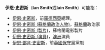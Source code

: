 '''伊恩·史密斯'''（'''Ian Smith'''或'''Iain Smith'''）可能指：

*[[伊恩·史密斯|伊恩·史密斯]]，前[[羅德西亞|羅德西亞]]總理。
*[[伊恩·史密斯_(蘇格蘭政治人物)|伊恩·史密斯 (蘇格蘭政治人物)]]，[[蘇格蘭|蘇格蘭]]政治家
*[[伊恩·史密斯_(製片)|伊恩·史密斯 (製片)]]，蘇格蘭電影製片
*[[伊恩·史密斯_(演員)|伊恩·史密斯 (演員)]]，[[澳洲|澳洲]]演員
*[[伊恩·鄧肯·史密斯|伊恩·鄧肯·史密斯]]，前[[英國保守黨|英國保守黨]]黨魁

{{Disambiguation|Y|Cat=五字人名译名消歧义}}